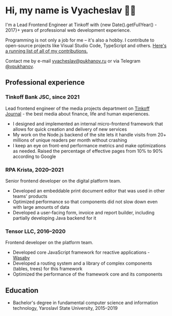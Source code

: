 
# Hi, my name is&nbsp;Vyacheslav&nbsp;👋🏻

I'm a Lead Frontend Engineer at Tinkoff with {new Date().getFullYear() - 2017}+ years of professional web development experience.

Programming is not only a job for me – it's also a hobby. I contribute to open-source projects like Visual Studio Code, TypeScript and others. [Here's a running list of all of my contributions.](/contributions)

Contact me by e-mail [vyacheslav@pukhanov.ru](mailto:vyacheslav@pukhanov.ru) or via Telegram [@vpukhanov](https://t.me/vpukhanov).

<div className="not-prose flex flex-col items-start gap-4 md:flex-row">
  <LastTrackPanel />
  <LastContributionPanel />
</div>

## Professional experience

### Tinkoff Bank JSC, since 2021

Lead frontend engineer of the media projects department on [Tinkoff Journal](https://journal.tinkoff.ru/) - the best media about finance, life and human experiences.

- I designed and implemented an internal micro-frontend framework that allows for quick creation and delivery of new services
- My work on the Node.js backend of the site lets it handle visits from 20+ millions of unique readers per month without crashing
- I keep an eye on front-end performance metrics and make optimizations as needed. Raised the percentage of effective pages from 10% to 90% according to&nbsp;Google

### RPA Krista, 2020–2021

Senior frontend developer on the digital platform team.

- Developed an embeddable print document editor that was used in other teams' products
- Optimized performance so that components did not slow down even with large amounts of data
- Developed a user-facing form, invoice and report builder, including partially developing Java backend for it

### Tensor LLC, 2016–2020

Frontend developer on the platform team.

- Developed core JavaScript framework for reactive applications - [Wasaby](https://wasaby.dev/)
- Developed a routing system and a library of complex components (tables, trees) for this framework
- Optimized the performance of the framework core and its components

## Education

- Bachelor's degree in fundamental computer science and information technology, Yaroslavl State University, 2015–2019
